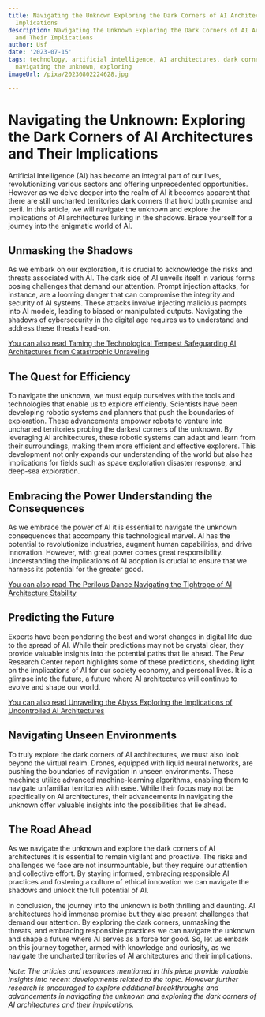 ```yaml
---
title: Navigating the Unknown Exploring the Dark Corners of AI Architectures and Their
  Implications
description: Navigating the Unknown Exploring the Dark Corners of AI Architectures
  and Their Implications
author: Usf
date: '2023-07-15'
tags: technology, artificial intelligence, AI architectures, dark corners, implications,
  navigating the unknown, exploring
imageUrl: /pixa/20230802224628.jpg

---
```

# Navigating the Unknown: Exploring the Dark Corners of AI Architectures and Their Implications

Artificial Intelligence (AI) has become an integral part of our lives, revolutionizing various sectors and  offering unprecedented opportunities. However as we  delve deeper  into the realm of AI it becomes apparent  that there  are still uncharted  territories dark corners that hold both promise and peril. In this article, we will navigate the unknown and explore  the implications of AI architectures lurking in the shadows. Brace yourself for a journey into the enigmatic world of AI.

## Unmasking the Shadows

As we embark on  our exploration,  it is crucial to acknowledge the risks and  threats associated with AI. The dark side  of AI unveils itself in  various forms  posing challenges that demand our attention.  Prompt injection  attacks, for instance, are a looming  danger that  can compromise the integrity and security of AI  systems. These attacks involve injecting malicious prompts into AI models, leading to biased or manipulated outputs. Navigating the shadows of cybersecurity in the  digital age  requires us to understand and address  these threats head-on.

[You can also  read Taming the Technological Tempest Safeguarding AI Architectures from Catastrophic  Unraveling](Taming%20the%20Technological%20Tempest%20Safeguarding%20AI%20Architectures%20from%20Catastrophic%20Unraveling)


## The Quest for Efficiency

To navigate the unknown, we  must equip ourselves with the tools and technologies that enable us to explore efficiently. Scientists have been developing robotic systems and planners that push the  boundaries of exploration. These advancements empower  robots to venture into uncharted territories probing the darkest  corners of the unknown. By leveraging AI architectures, these robotic systems can adapt and learn  from their surroundings, making them more efficient and effective explorers.  This development not only expands our understanding of the  world  but also  has implications for fields such as space exploration disaster response, and  deep-sea exploration.

## Embracing the Power Understanding the Consequences

As we embrace  the  power of AI it is essential to navigate the unknown consequences that accompany this technological  marvel. AI has the potential to revolutionize industries, augment human capabilities, and  drive innovation. However, with great power  comes great responsibility. Understanding the implications of AI adoption  is crucial to ensure that  we  harness its potential for the greater good.

[You can also read The Perilous Dance Navigating the Tightrope of AI Architecture Stability](The%20Perilous%20Dance%20Navigating%20the%20Tightrope%20of%20AI%20Architecture%20Stability)


## Predicting the Future

Experts have been pondering  the best and worst changes in digital life due to the  spread  of AI. While their predictions may not be crystal clear, they provide valuable insights into the potential paths that lie ahead. The Pew  Research Center report highlights some of  these predictions, shedding light on the implications  of  AI for our society economy, and personal lives. It is a glimpse into the future, a future where AI architectures will continue to evolve and shape our world.

[You can also read Unraveling the Abyss Exploring the Implications of Uncontrolled AI Architectures](Unraveling%20the%20Abyss%20Exploring%20the%20Implications%20of%20Uncontrolled%20AI%20Architectures)


## Navigating Unseen Environments

To truly explore the dark corners of AI architectures, we must also look beyond the  virtual realm. Drones, equipped with liquid neural networks, are pushing the  boundaries of navigation in unseen environments. These machines utilize advanced machine-learning algorithms, enabling them to navigate  unfamiliar territories  with ease. While their focus may not be specifically on AI architectures, their advancements in navigating the unknown offer valuable  insights into  the  possibilities that lie ahead.

## The Road Ahead

As we navigate the unknown and explore the dark  corners of  AI architectures it is essential  to remain vigilant and proactive. The risks  and challenges we face are not insurmountable, but they require our  attention and collective effort. By staying informed, embracing responsible AI practices and  fostering a culture of ethical innovation we can navigate the shadows and unlock the full potential of AI.

In conclusion, the journey into the unknown is both thrilling and  daunting.  AI architectures hold immense  promise  but they also present challenges that demand our attention. By exploring the dark  corners, unmasking the threats, and embracing responsible practices we can  navigate the unknown and shape a future where AI serves as a force for good. So, let us embark on this journey together, armed with knowledge and curiosity,  as we navigate the uncharted territories of AI architectures and their implications.

*Note: The articles  and resources mentioned in this piece provide valuable  insights into recent developments related to the topic. However further research is encouraged to explore additional breakthroughs and advancements  in navigating the unknown and exploring the dark corners of AI architectures  and their implications.*